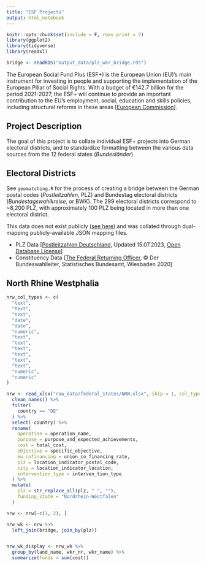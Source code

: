 ```yaml
---
title: "ESF Projects"
output: html_notebook
---
```


```r
knitr::opts_chunk$set(include = F, rows.print = 5)
library(ggplot2)
library(tidyverse)
library(readxl)

bridge <- readRDS("output_data/plz_wkr_bridge.rds")
```

The European Social Fund Plus (ESF+) is the European Union (EU)’s main instrument for investing in people and supporting the implementation of the European Pillar of Social Rights. With a budget of €142.7 billion for the period 2021-2027, the ESF+ will continue to provide an important contribution to the EU’s employment, social, education and skills policies, including structural reforms in these areas [[European Commission](https://european-social-fund-plus.ec.europa.eu/en/what-esf)].

## Project Description

The goal of this project is to collate individual ESF+ projects into German electoral districts, and to standardize formatting between the various data sources from the 12 federal states (*Bundesländer*). 

## Electoral Districts

See `geomatching.R` for the process of creating a bridge between the German postal codes (*Postleitzahlen*, PLZ) and Bundestag electoral districts (*Bundestagswahlkreise*, or BWK). The 299 electoral districts correspond to ~8,200 PLZ, with approximately 100 PLZ being located in more than one electoral district. 

This data does not exist publicly ([see here](https://fragdenstaat.de/anfrage/veroffentlichung-einer-vollstandigen-liste-von-postleitzahlen-und-den-zugehorigen-wahlkreisen/)) and was collated through dual-mapping publicly-available JSON mapping files.

* PLZ Data [[Postleitzahlen Deutschland](https://www.suche-postleitzahl.org/downloads), Updated 15.07.2023, [Open Database License](https://www.openstreetmap.org/copyright)]
* Constituency Data [[The Federal Returning Officer](https://www.bundeswahlleiterin.de/en/bundestagswahlen/2021/wahlkreiseinteilung/downloads.html), © Der Bundeswahlleiter, Statistisches Bundesamt, Wiesbaden 2020]

## North Rhine Westphalia

```r
nrw_col_types <- c(
  "text",
  "text",
  "text",
  "date",
  "date",
  "numeric",
  "text",
  "text",
  "text",
  "text",
  "text",
  "text",
  "numeric",
  "numeric"
)

nrw <- read_xlsx("raw_data/federal_states/NRW.xlsx", skip = 1, col_types = nrw_col_types) %>%
  clean_names() %>%
  filter(
    country == "DE"
  ) %>%
  select(-country) %>%
  rename(
    operation = operation_name,
    purpose = purpose_and_expected_achievements,
    cost = total_cost,
    objective = specific_objective,
    eu_cofinancing = union_co_financing_rate,
    plz = location_indicator_postal_code,
    city = location_indicator_location,
    intervention_type = interven_tion_type
  ) %>%
  mutate(
    plz = str_replace_all(plz, " ", ""),
    funding_state = "Nordrhein-Westfalen"
  )

nrw <- nrw[-c(1, 2), ]

nrw_wk <- nrw %>%
  left_join(bridge, join_by(plz))


nrw_wk_display <- nrw_wk %>%
  group_by(land_name, wkr_nr, wkr_name) %>%
  summarize(funds = sum(cost))
```
